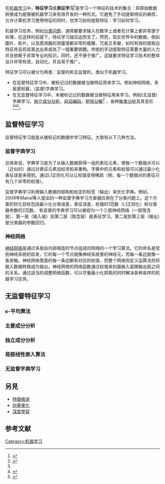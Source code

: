 {{Expand English}}

{{机器学习导航栏}}
在[[机器学习|机器学习]]中，'''特征学习'''或'''表征学习'''<ref name="pami">{{cite journal |author1=Y. Bengio |author2=A. Courville |author3=P. Vincent |title=Representation Learning: A Review and New Perspectives |journal=IEEE Trans. PAMI, special issue Learning Deep Architectures |year=2013|doi=10.1109/tpami.2013.50 |volume=35 |pages=1798–1828}}</ref>是学习一个特征的技术的集合：将原始数据转换成为能够被机器学习来有效开发的一种形式。它避免了手动提取特征的麻烦，允许计算机学习使用特征的同时，也学习如何提取特征：学习如何学习。

机器学习任务，例如[[分类问题|分类问题]]，通常都要求输入在数学上或者在计算上都非常便于处理，在这样的前提下，特征学习就应运而生了。然而，现实世界中的数据，例如圖片、影片，以及感測器的測量值都非常的複雜、冗長又多變，如何有效的提取出特征并且将其表达出來成為了一個重要挑戰。传统的手动提取特征需要大量的人力并且依赖于非常专业的知识。同时，还不便于推广。这就要求特征学习技术的整体设计非常有效，自动化，并且易于推广。

特征学习可以被分为两类：监督的和无监督的，类似于机器学习。
* 在监督特征学习中，被标记过的数据被当做特征用来学习。例如神经网络，多层感知器，(监督)字典学习。
* 在无监督特征学习中，未被标记过的数据被当做特征用来学习。例如(无监督)字典学习，[[独立成分分析|独立成分分析]]，[[自动编码|自动编码]]，[[矩阵分解|矩阵分解]]<ref>{{cite conference
|author1=Nathan Srebro |author2=Jason D. M. Rennie |author3=Tommi S. Jaakkola
|title=Maximum-Margin Matrix Factorization
|conference=[[Conference_on_Neural_Information_Processing_Systems|NIPS]]
|year=2004
}}</ref> ，各种[[聚类分析|聚类分析]]及其变形<ref name="coates2011"/><ref>{{cite conference
|last1 = Csurka
|first1 = Gabriella
|last2 = Dance
|first2 = Christopher C.
|last3 = Fan
|first3 = Lixin
|last4 = Willamowski
|first4 = Jutta
|last5 = Bray
|first5 = Cédric
|title = Visual categorization with bags of keypoints
|conference = ECCV Workshop on Statistical Learning in Computer Vision
|year = 2004
|url = http://www.cs.cmu.edu/~efros/courses/LBMV07/Papers/csurka-eccv-04.pdf
|access-date = 2016-04-17
|archive-date = 2021-03-08
|archive-url = https://web.archive.org/web/20210308040610/https://www.cs.cmu.edu/~efros/courses/LBMV07/Papers/csurka-eccv-04.pdf
|dead-url = no
}}</ref><ref name="jurafsky">{{cite book |title=Speech and Language Processing |author1=Daniel Jurafsky |author2=James H. Martin |publisher=Pearson Education International |year=2009 |pages=145–146}}</ref>。

== 监督特征学习 ==
监督特征学习就是从被标记的数据中学习特征。大致有以下几种方法。

=== 监督字典学习 ===
总体来说，字典学习是为了从输入数据获得一组的表征元素，使每一个数据点可以（近似的）通过对表征元素加权求和来重构。字典中的元素和权值可以通过最小化表征误差来得到。通过L1正则化可以让权值变得稀疏（例，每一个数据点的表征只有几个非零的权值）。

监督字典学习利用输入数据的结构和给定的标签（输出）来优化字典。例如，2009年Mairal等人提出的一种监督字典学习方案被应用在了分类问题上。这个方案的优化目标包括最小化分类误差，表征误差，权值的1范数（L1正则化）和分类器参数的2范数。
有监督的字典学习可以被视为一个三层神经网络（一层隐含层），第一层（输入层）到第二层（隐含层）是表征学习，第二层到第三层（输出）是分类器的参数回归。

=== 神经网络 ===
[[神经网络|神经网络]]是通过多层由内部相连的节点组成的网络的一个学习算法。它的命名是受到神经系统的启发，它的每一个节点就像神经系统里的神经元，而每一条边就像一条突触。神经网络里面的每一条边都有对应的权值，而整个网络则定义运算法则将输入数据转换成为输出。神经网络的网络函数通过权值来刻画输入层跟输出层之间的关系。通过适当的调整网络函数，可以尽量最小化损耗的同时解决各种各样的机器学习任务。

== 无监督特征学习 ==
=== κ-平均算法 ===
=== 主要成分分析 ===
=== 独立成分分析 ===
=== 局部线性嵌入算法 ===
=== 无监督字典学习 ===

== 另見 ==
* [[特徵檢測|特徵檢測]]
* [[向量量化|向量量化]]
* [[深度學習|深度學習]]
== 参考文献 ==
{{Reflist}}

[[Category:机器学习|Category:机器学习]]